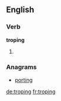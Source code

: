 ==English==

===Verb===
'''troping'''

# {{present participle of|trope}}

===Anagrams===
* [[porting#English|porting]]

[[de:troping]]
[[fr:troping]]
